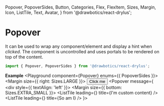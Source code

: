   Popover,
  PopoverSides,
  Button,
  Categories,
  Flex,
  FlexItem,
  Sizes,
  Margin,
  Icon,
  ListTile,
  Text,
  Avatar,
} from '@drawbotics/react-drylus';



# Popover
It can be used to wrap any component/element and display a hint when _clicked_. The component is uncontrolled and uses portals to be rendered on top of the content.
```jsx
import { Popover, PopoverSides } from '@drawbotics/react-drylus';
```

__Example__
<Playground component={Popover} enums={{ PopoverSides }}>
<Flex>
  <FlexItem>
    <Margin size={{ right: Sizes.LARGE }}>
      <Popover message="I am a popover">
        <Button category={Categories.BRAND}>Click me</Button>
      </Popover>
    </Margin>
  </FlexItem>
  <FlexItem>
    <Popover
      message={
        <div style={{ textAlign: 'left' }}>
          <Margin size={{ bottom: Sizes.EXTRA_SMALL }}>
            <ListTile leading={<Icon name="alert-triangle" category={Categories.DANGER} />} title={<Text size={Sizes.SMALL}>I'm custom content</Text>} />
          </Margin>
          <ListTile leading={<Icon name="check-circle" category={Categories.SUCCESS} />} title={<Text size={Sizes.SMALL}>So am I</Text>} />
        </div>
      }>
      <Avatar category={Categories.SUCCESS} text="PO" />
    </Popover>
  </FlexItem>
</Flex>
</Playground>
